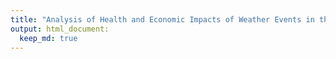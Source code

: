 ```yaml
---
title: "Analysis of Health and Economic Impacts of Weather Events in the US"
output: html_document:
  keep_md: true
---
```


